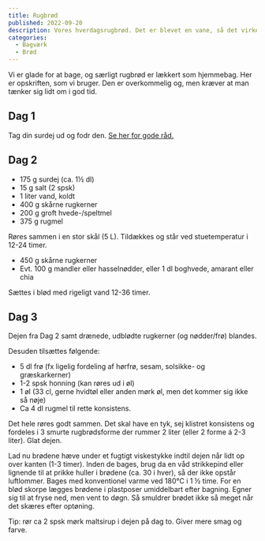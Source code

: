 ```yaml
---
title: Rugbrød
published: 2022-09-20
description: Vores hverdagsrugbrød. Det er blevet en vane, så det virker!
categories: 
  - Bagværk
  - Brød
---
```


Vi er glade for at bage, og særligt rugbrød er lækkert som hjemmebag. Her er opskriften, som vi bruger. Den er overkommelig og, men kræver at man tænker sig lidt om i god tid.

## Dag 1

Tag din surdej ud og fodr den. [Se her for gode råd.](https://andreas.gdamsbo.dk/food/surdej.html)

## Dag 2

-   175 g surdej (ca. 1½ dl)
-   15 g salt (2 spsk)
-   1 liter vand, koldt
-   400 g skårne rugkerner
-   200 g groft hvede-/speltmel
-   375 g rugmel

Røres sammen i en stor skål (5 L). Tildækkes og står ved stuetemperatur i 12-24 timer.

-   450 g skårne rugkerner
-   Evt. 100 g mandler eller hasselnødder, eller 1 dl boghvede, amarant eller chia

Sættes i blød med rigeligt vand 12-36 timer.

## Dag 3

Dejen fra Dag 2 samt drænede, udblødte rugkerner (og nødder/frø) blandes.

Desuden tilsættes følgende:

-   5 dl frø (fx ligelig fordeling af hørfrø, sesam, solsikke- og græskarkerner)
-   1-2 spsk honning (kan røres ud i øl)
-   1 øl (33 cl, gerne hvidtøl eller anden mørk øl, men det kommer sig ikke så nøje)
-   Ca 4 dl rugmel til rette konsistens.

Det hele røres godt sammen. Det skal have en tyk, sej klistret konsistens og fordeles i 3 smurte rugbrødsforme der rummer 2 liter (eller 2 forme á 2-3 liter). Glat dejen.

Lad nu brødene hæve under et fugtigt viskestykke indtil dejen når lidt op over kanten (1-3 timer). Inden de bages, brug da en våd strikkepind eller lignende til at prikke huller i brødene (ca. 30 i hver), så der ikke opstår luftlommer. Bages med konventionel varme ved 180°C i 1 ½ time. For en blød skorpe lægges brødene i plastposer umiddelbart efter bagning. Egner sig til at fryse ned, men vent to døgn. Så smuldrer brødet ikke så meget når det skæres efter optøning.

Tip: rør ca 2 spsk mørk maltsirup i dejen på dag to. Giver mere smag og farve.
